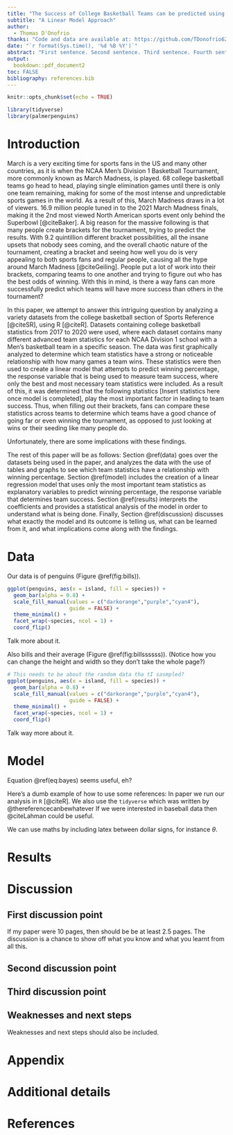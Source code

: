 ```yaml
---
title: "The Success of College Basketball Teams can be predicted using several advanced team statistics"
subtitle: "A Linear Model Approach"
author: 
  - Thomas D'Onofrio
thanks: "Code and data are available at: https://github.com/TDonofrio62/Paper-On-NCAAB-Stats."
date: "`r format(Sys.time(), '%d %B %Y')`"
abstract: "First sentence. Second sentence. Third sentence. Fourth sentence."
output:
  bookdown::pdf_document2
toc: FALSE
bibliography: references.bib
---
```


```r
knitr::opts_chunk$set(echo = TRUE)

library(tidyverse)
library(palmerpenguins)
```

# Introduction

March is a very exciting time for sports fans in the US and many other countries, as it is when the NCAA Men's Division 1 Basketball Tournament, more commonly known as March Madness, is played. 68 college basketball teams go head to head, playing single elimination games until there is only one team remaining, making for some of the most intense and unpredictable sports games in the world. As a result of this, March Madness draws in a lot of viewers. 16.9 million people tuned in to the 2021 March Madness finals, making it the 2nd most viewed North American sports event only behind the Superbowl [@citeBaker]. A big reason for the massive following is that many people create brackets for the tournament, trying to predict the results. With 9.2 quintillion different bracket possibilities, all the insane upsets that nobody sees coming, and the overall chaotic nature of the tournament, creating a bracket and seeing how well you do is very appealing to both sports fans and regular people, causing all the hype around March Madness [@citeGeiling]. People put a lot of work into their brackets, comparing teams to one another and trying to figure out who has the best odds of winning. With this in mind, is there a way fans can more successfully predict which teams will have more success than others in the tournament?

In this paper, we attempt to answer this intriguing question by analyzing a variety datasets from the college basketball section of Sports Reference [@citeSR], using R [@citeR]. Datasets containing college basketball statistics from 2017 to 2020 were used, where each dataset contains many different advanced team statistics for each NCAA Division 1 school with a Men's basketball team in a specific season. The data was first graphically analyzed to determine which team statistics have a strong or noticeable relationship with how many games a team wins. These statistics were then used to create a linear model that attempts to predict winning percentage, the response variable that is being used to measure team success, where only the best and most necessary team statistics were included. As a result of this, it was determined that the following statistics [Insert statistics here once model is completed], play the most important factor in leading to team success. Thus, when filling out their brackets, fans can compare these statistics across teams to determine which teams have a good chance of going far or even winning the tournament, as opposed to just looking at wins or their seeding like many people do.

Unfortunately, there are some implications with these findings. 

The rest of this paper will be as follows: Section \@ref(data) goes over the datasets being used in the paper, and analyzes the data with the use of tables and graphs to see which team statistics have a relationship with winning percentage. Section \@ref(model) includes the creation of a linear regression model that uses only the most important team statistics as explanatory variables to predict winning percentage, the response variable that determines team success. Section \@ref(results) interprets the coefficients and provides a statistical analysis of the model in order to understand what is being done. Finally, Section \@ref(discussion) discusses what exactly the model and its outcome is telling us, what can be learned from it, and what implications come along with the findings.

# Data

Our data is of penguins (Figure \@ref(fig:bills)).

```r
ggplot(penguins, aes(x = island, fill = species)) +
  geom_bar(alpha = 0.8) +
  scale_fill_manual(values = c("darkorange","purple","cyan4"),
                    guide = FALSE) +
  theme_minimal() +
  facet_wrap(~species, ncol = 1) +
  coord_flip()
```

Talk more about it.

Also bills and their average (Figure \@ref(fig:billssssss)). (Notice how you can change the height and width so they don't take the whole page?)

```r

# This needs to be about the random data tha tI sasmpled?
ggplot(penguins, aes(x = island, fill = species)) +
  geom_bar(alpha = 0.8) +
  scale_fill_manual(values = c("darkorange","purple","cyan4"),
                    guide = FALSE) +
  theme_minimal() +
  facet_wrap(~species, ncol = 1) +
  coord_flip()
```

Talk way more about it. 



# Model

\begin{equation}
Pr(\theta | y) = \frac{Pr(y | \theta) Pr(\theta)}{Pr(y)}  (\#eq:bayes)
\end{equation}

Equation \@ref(eq:bayes) seems useful, eh?

Here's a dumb example of how to use some references: In paper we run our analysis in `R` [@citeR]. We also use the `tidyverse` which was written by @thereferencecanbewhatever If we were interested in baseball data then @citeLahman could be useful. 

We can use maths by including latex between dollar signs, for instance $\theta$.


# Results

# Discussion

## First discussion point

If my paper were 10 pages, then should be be at least 2.5 pages. The discussion is a chance to show off what you know and what you learnt from all this. 

## Second discussion point

## Third discussion point

## Weaknesses and next steps

Weaknesses and next steps should also be included.

\newpage

\appendix

# Appendix {-}


# Additional details


\newpage


# References


